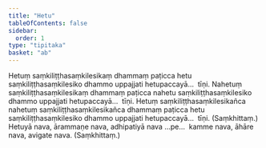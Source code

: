 ```yaml
---
title: "Hetu"
tableOfContents: false
sidebar:
  order: 1
type: "tipitaka"
basket: "ab"
---
```



<DynamicBreadcrumb />

<Division number="186">

<Paragraph number="339">
Hetuṃ saṃkiliṭṭhasaṃkilesikaṃ dhammaṃ paṭicca hetu saṃkiliṭṭhasaṃkilesiko dhammo uppajjati hetupaccayā…  tīṇi.
</Paragraph>

<Paragraph number="340">
Nahetuṃ saṃkiliṭṭhasaṃkilesikaṃ dhammaṃ paṭicca nahetu saṃkiliṭṭhasaṃkilesiko dhammo uppajjati hetupaccayā…  tīṇi.
</Paragraph>

<Paragraph number="341">
Hetuṃ saṃkiliṭṭhasaṃkilesikañca nahetuṃ saṃkiliṭṭhasaṃkilesikañca dhammaṃ paṭicca hetu saṃkiliṭṭhasaṃkilesiko dhammo uppajjati hetupaccayā…  tīṇi. (Saṃkhittaṃ.)
</Paragraph>

</Division>
<Division number="187">

<Paragraph number="342">
Hetuyā nava, ārammaṇe nava, adhipatiyā nava …pe…  kamme nava, āhāre nava, avigate nava. (Saṃkhittaṃ.)
</Paragraph>
</Division>